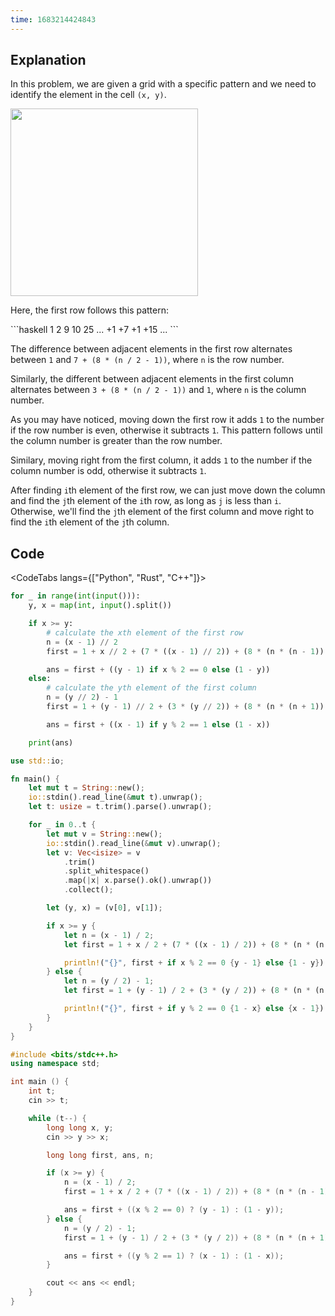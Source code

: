 ```yaml
---
time: 1683214424843
---
```


## Explanation

In this problem, we are given a grid with a specific pattern and we need to identify the element in the cell `(x, y)`.

<img
  className="m-auto"
  width="300px"
  src="https://cses.fi/file/bba36f2601b99c7edc15865aa2a49e680a271075f30e86aa0e4e18d00a779c21"
/>

Here, the first row follows this pattern:

<div className="mt-2" />
```haskell 1 2 9 10 25 ... +1 +7 +1 +15 ... ```
<div className="mt-2" />

The difference between adjacent elements in the first row alternates between `1` and `7 + (8 * (n / 2 - 1))`, where `n` is the row number.

Similarly, the different between adjacent elements in the first column alternates between `3 + (8 * (n / 2 - 1))` and `1`, where `n` is the column number.

As you may have noticed, moving down the first row it adds `1` to the number if the row number is even, otherwise it subtracts `1`.
This pattern follows until the column number is greater than the row number.

Similary, moving right from the first column, it adds `1` to the number if the column number is odd, otherwise it subtracts `1`.

After finding `i`th element of the first row, we can just move down the column and find the `j`th element of the `i`th row, as long as `j` is less than `i`.
Otherwise, we'll find the `j`th element of the first column and move right to find the `i`th element of the `j`th column.

## Code

<CodeTabs langs={["Python", "Rust", "C++"]}>

```python
for _ in range(int(input())):
    y, x = map(int, input().split())

    if x >= y:
        # calculate the xth element of the first row
        n = (x - 1) // 2
        first = 1 + x // 2 + (7 * ((x - 1) // 2)) + (8 * (n * (n - 1)) // 2)

        ans = first + ((y - 1) if x % 2 == 0 else (1 - y))
    else:
        # calculate the yth element of the first column
        n = (y // 2) - 1
        first = 1 + (y - 1) // 2 + (3 * (y // 2)) + (8 * (n * (n + 1)) // 2)

        ans = first + ((x - 1) if y % 2 == 1 else (1 - x))

    print(ans)
```

```rust
use std::io;

fn main() {
    let mut t = String::new();
    io::stdin().read_line(&mut t).unwrap();
    let t: usize = t.trim().parse().unwrap();

    for _ in 0..t {
        let mut v = String::new();
        io::stdin().read_line(&mut v).unwrap();
        let v: Vec<isize> = v
            .trim()
            .split_whitespace()
            .map(|x| x.parse().ok().unwrap())
            .collect();

        let (y, x) = (v[0], v[1]);

        if x >= y {
            let n = (x - 1) / 2;
            let first = 1 + x / 2 + (7 * ((x - 1) / 2)) + (8 * (n * (n - 1)) / 2);

            println!("{}", first + if x % 2 == 0 {y - 1} else {1 - y})
        } else {
            let n = (y / 2) - 1;
            let first = 1 + (y - 1) / 2 + (3 * (y / 2)) + (8 * (n * (n + 1)) / 2);

            println!("{}", first + if y % 2 == 0 {1 - x} else {x - 1})
        }
    }
}
```

```cpp
#include <bits/stdc++.h>
using namespace std;

int main () {
    int t;
    cin >> t;

    while (t--) {
        long long x, y;
        cin >> y >> x;

        long long first, ans, n;

        if (x >= y) {
            n = (x - 1) / 2;
            first = 1 + x / 2 + (7 * ((x - 1) / 2)) + (8 * (n * (n - 1)) / 2);

            ans = first + ((x % 2 == 0) ? (y - 1) : (1 - y));
        } else {
            n = (y / 2) - 1;
            first = 1 + (y - 1) / 2 + (3 * (y / 2)) + (8 * (n * (n + 1)) / 2);

            ans = first + ((y % 2 == 1) ? (x - 1) : (1 - x));
        }

        cout << ans << endl;
    }
}
```

</CodeTabs>
